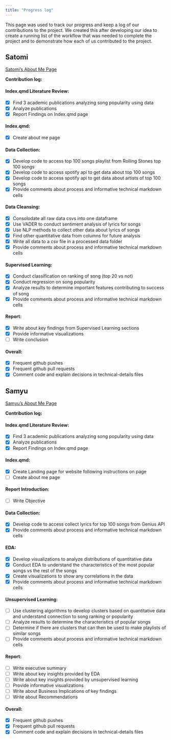 ```yaml
---
title: "Progress log"
---
```


This page was used to track our progress and keep a log of our contributions to the project. We created this after developing our idea to create a running list of the workflow that was needed to complete the project and to demonstrate how each of us contributed to the project.

## Satomi
[Satomi's About Me Page](../index.qmd#satomi-aboutme)


**Contribution log:**

#### Index.qmd Literature Review:

* [x] Find 3 academic publications analyzing song popularity using data
* [x] Analyze publications
* [x] Report Findings on Index.qmd page

#### Index.qmd:

* [x] Create about me page

#### Data Collection:

* [x] Develop code to access top 100 songs playlist from Rolling Stones top 100 songs
* [x] Develop code to access spotify api to get data about top 100 songs
* [x] Develop code to access spotify api to get data about artists of top 100 songs
* [x] Provide comments about process and informative technical markdown cells

#### Data Cleansing:

* [x] Consolodate all raw data csvs into one dataframe
* [x] Use VADER to conduct sentiment analysis of lyrics for songs
* [x] Use NLP methods to collect other data about lyrics of songs
* [x] Find other quantitative data from columns for future analysis
* [x] Write all data to a csv file in a processed data folder
* [x] Provide comments about process and informative technical markdown cells

#### Supervised Learning:

* [x] Conduct classification on ranking of song (top 20 vs not)
* [x] Conduct regression on song popularity
* [x] Analyze results to determine important features contributing to success of song
* [x] Provide comments about process and informative technical markdown cells

#### Report:

* [x] Write about key findings from Supervised Learning sections
* [x] Provide informative visualizations
* [ ] Write conclusion

#### Overall:

* [x] Frequent github pushes
* [x] Frequent github pull requests
* [x] Comment code and explain decisions in technical-details files

## Samyu
[Samyu's About Me Page](../index.qmd#samyu-aboutme)

**Contribution log:**

#### Index.qmd Literature Review:

* [x] Find 3 academic publications analyzing song popularity using data
* [x] Analyze publications
* [x] Report Findings on Index.qmd page

#### Index.qmd:

* [x] Create Landing page for website following instructions on page
* [ ] Create about me page

#### Report Introduction:

* [ ] Write Objective

#### Data Collection:

* [x] Develop code to access collect lyrics for top 100 songs from Genius API
* [x] Provide comments about process and informative technical markdown cells

#### EDA:

* [x] Develop visualizations to analyze distributions of quantitative data
* [x] Conduct EDA to understand the characteristics of the most popular songs vs the rest of the songs
* [x] Create visualizations to show any correlations in the data
* [x] Provide comments about process and informative technical markdown cells

#### Unsupervised Learning:

* [ ] Use clustering algorithms to develop clusters based on quantitative data and understand connection to song ranking or popularity
* [ ] Analyze results to determine the characteristics of popular songs
* [ ] Determine if there are clusters that can then be used to make playlists of similar songs
* [ ] Provide comments about process and informative technical markdown cells

#### Report:

* [ ] Write executive summary
* [ ] Write about key insights provided by EDA
* [ ] Write about key insights provided by unsupervised learning
* [ ] Provide informative visualizations
* [ ] Write about Business Implications of key findings
* [ ] Write about Recommendations

#### Overall:

* [x] Frequent github pushes
* [x] Frequent github pull requests
* [x] Comment code and explain decisions in technical-details files